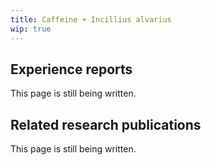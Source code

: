 ---
title: Caffeine + Incillius alvarius
wip: true
---

## Experience reports

This page is still being written.

## Related research publications

This page is still being written.


